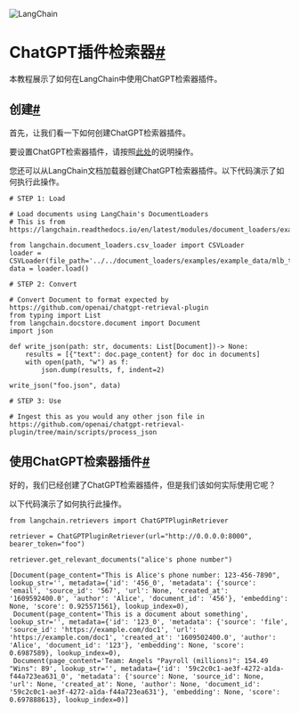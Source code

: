 

<Head>
  <script>
    {
      `(function() {
         var _hmt = _hmt || [];
(function() {
  var hm = document.createElement("script");
  hm.src = "https://hm.baidu.com/hm.js?e60fb290e204e04c5cb6f79b0ac1e697";
  var s = document.getElementsByTagName("script")[0]; 
  s.parentNode.insertBefore(hm, s);
})();
       })();`
    }
  </script>
</Head>

![LangChain](https://pica.zhimg.com/50/v2-56e8bbb52aa271012541c1fe1ceb11a2_r.gif)





ChatGPT插件检索器[#](#chatgpt-plugin-retriever "链接到此标题的永久链接")
========================================================

本教程展示了如何在LangChain中使用ChatGPT检索器插件。

创建[#](#create "链接到此标题的永久链接")
----------------------------

首先，让我们看一下如何创建ChatGPT检索器插件。

要设置ChatGPT检索器插件，请按照[此处](https://github.com/openai/chatgpt-retrieval-plugin)的说明操作。

您还可以从LangChain文档加载器创建ChatGPT检索器插件。以下代码演示了如何执行此操作。

```
# STEP 1: Load

# Load documents using LangChain's DocumentLoaders
# This is from https://langchain.readthedocs.io/en/latest/modules/document_loaders/examples/csv

from langchain.document_loaders.csv_loader import CSVLoader
loader = CSVLoader(file_path='../../document_loaders/examples/example_data/mlb_teams_2012.csv')
data = loader.load()

# STEP 2: Convert

# Convert Document to format expected by https://github.com/openai/chatgpt-retrieval-plugin
from typing import List
from langchain.docstore.document import Document
import json

def write_json(path: str, documents: List[Document])-> None:
    results = [{"text": doc.page_content} for doc in documents]
    with open(path, "w") as f:
        json.dump(results, f, indent=2)

write_json("foo.json", data)

# STEP 3: Use

# Ingest this as you would any other json file in https://github.com/openai/chatgpt-retrieval-plugin/tree/main/scripts/process_json

```

使用ChatGPT检索器插件[#](#using-the-chatgpt-retriever-plugin "链接到此标题的永久链接")
--------------------------------------------------------------------

好的，我们已经创建了ChatGPT检索器插件，但是我们该如何实际使用它呢？

以下代码演示了如何执行此操作。

```
from langchain.retrievers import ChatGPTPluginRetriever

```

```
retriever = ChatGPTPluginRetriever(url="http://0.0.0.0:8000", bearer_token="foo")

```

```
retriever.get_relevant_documents("alice's phone number")

```

```
[Document(page_content="This is Alice's phone number: 123-456-7890", lookup_str='', metadata={'id': '456_0', 'metadata': {'source': 'email', 'source_id': '567', 'url': None, 'created_at': '1609592400.0', 'author': 'Alice', 'document_id': '456'}, 'embedding': None, 'score': 0.925571561}, lookup_index=0),
 Document(page_content='This is a document about something', lookup_str='', metadata={'id': '123_0', 'metadata': {'source': 'file', 'source_id': 'https://example.com/doc1', 'url': 'https://example.com/doc1', 'created_at': '1609502400.0', 'author': 'Alice', 'document_id': '123'}, 'embedding': None, 'score': 0.6987589}, lookup_index=0),
 Document(page_content='Team: Angels "Payroll (millions)": 154.49 "Wins": 89', lookup_str='', metadata={'id': '59c2c0c1-ae3f-4272-a1da-f44a723ea631_0', 'metadata': {'source': None, 'source_id': None, 'url': None, 'created_at': None, 'author': None, 'document_id': '59c2c0c1-ae3f-4272-a1da-f44a723ea631'}, 'embedding': None, 'score': 0.697888613}, lookup_index=0)]

```

